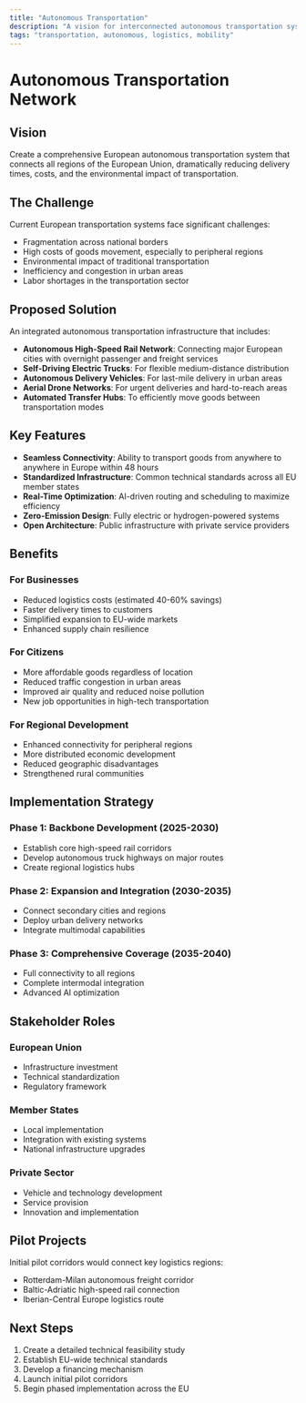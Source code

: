```yaml
---
title: "Autonomous Transportation"
description: "A vision for interconnected autonomous transportation systems across Europe"
tags: "transportation, autonomous, logistics, mobility"
---
```


# Autonomous Transportation Network

## Vision

Create a comprehensive European autonomous transportation system that connects all regions of the European Union, dramatically reducing delivery times, costs, and the environmental impact of transportation.

## The Challenge

Current European transportation systems face significant challenges:
- Fragmentation across national borders
- High costs of goods movement, especially to peripheral regions
- Environmental impact of traditional transportation
- Inefficiency and congestion in urban areas
- Labor shortages in the transportation sector

## Proposed Solution

An integrated autonomous transportation infrastructure that includes:

- **Autonomous High-Speed Rail Network**: Connecting major European cities with overnight passenger and freight services
- **Self-Driving Electric Trucks**: For flexible medium-distance distribution
- **Autonomous Delivery Vehicles**: For last-mile delivery in urban areas
- **Aerial Drone Networks**: For urgent deliveries and hard-to-reach areas
- **Automated Transfer Hubs**: To efficiently move goods between transportation modes

## Key Features

- **Seamless Connectivity**: Ability to transport goods from anywhere to anywhere in Europe within 48 hours
- **Standardized Infrastructure**: Common technical standards across all EU member states
- **Real-Time Optimization**: AI-driven routing and scheduling to maximize efficiency
- **Zero-Emission Design**: Fully electric or hydrogen-powered systems
- **Open Architecture**: Public infrastructure with private service providers

## Benefits

### For Businesses
- Reduced logistics costs (estimated 40-60% savings)
- Faster delivery times to customers
- Simplified expansion to EU-wide markets
- Enhanced supply chain resilience

### For Citizens
- More affordable goods regardless of location
- Reduced traffic congestion in urban areas
- Improved air quality and reduced noise pollution
- New job opportunities in high-tech transportation

### For Regional Development
- Enhanced connectivity for peripheral regions
- More distributed economic development
- Reduced geographic disadvantages
- Strengthened rural communities

## Implementation Strategy

### Phase 1: Backbone Development (2025-2030)
- Establish core high-speed rail corridors
- Develop autonomous truck highways on major routes
- Create regional logistics hubs

### Phase 2: Expansion and Integration (2030-2035)
- Connect secondary cities and regions
- Deploy urban delivery networks
- Integrate multimodal capabilities

### Phase 3: Comprehensive Coverage (2035-2040)
- Full connectivity to all regions
- Complete intermodal integration
- Advanced AI optimization

## Stakeholder Roles

### European Union
- Infrastructure investment
- Technical standardization
- Regulatory framework

### Member States
- Local implementation
- Integration with existing systems
- National infrastructure upgrades

### Private Sector
- Vehicle and technology development
- Service provision
- Innovation and implementation

## Pilot Projects

Initial pilot corridors would connect key logistics regions:
- Rotterdam-Milan autonomous freight corridor
- Baltic-Adriatic high-speed rail connection
- Iberian-Central Europe logistics route

## Next Steps

1. Create a detailed technical feasibility study
2. Establish EU-wide technical standards
3. Develop a financing mechanism
4. Launch initial pilot corridors
5. Begin phased implementation across the EU
